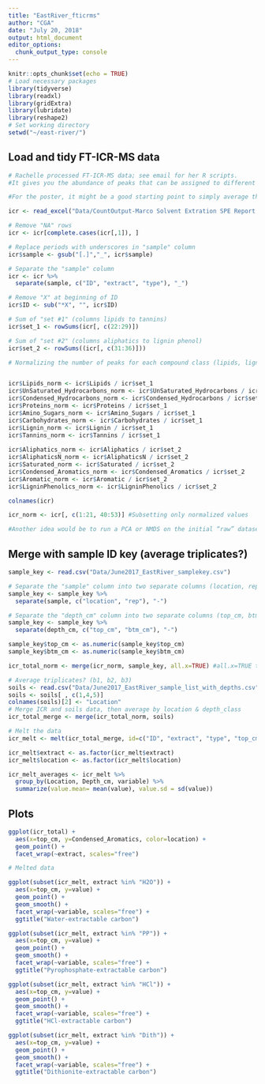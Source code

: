 ```yaml
---
title: "EastRiver_fticrms"
author: "CGA"
date: "July 20, 2018"
output: html_document
editor_options: 
  chunk_output_type: console
---
```


```r
knitr::opts_chunk$set(echo = TRUE)
# Load necessary packages
library(tidyverse)
library(readxl)
library(gridExtra)
library(lubridate)
library(reshape2)
# Set working directory
setwd("~/east-river/")
```

## Load and tidy FT-ICR-MS data
```r
# Rachelle processed FT-ICR-MS data; see email for her R scripts.
#It gives you the abundance of peaks that can be assigned to different compound classes (lipids, carbs, …) and a few other metrics (S, N or P containing compounds, molecular weight, etc)

#For the poster, it might be a good starting point to simply average the three replicates and see if the means between the different depths/locations are different.  No stats necessary for now, but some visualization would be great.

icr <- read_excel("Data/CountOutput-Marco Solvent Extration SPE Report May 2018.xlsx", na="NA")

# Remove "NA" rows
icr <- icr[complete.cases(icr[,1]), ]

# Replace periods with underscores in "sample" column
icr$sample <- gsub("[.]","_", icr$sample) 

# Separate the "sample" column
icr <- icr %>%
  separate(sample, c("ID", "extract", "type"), "_")

# Remove "X" at beginning of ID
icr$ID <- sub("*X", "", icr$ID)

# Sum of "set #1" (columns lipids to tannins)
icr$set_1 <- rowSums(icr[, c(22:29)])

# Sum of "set #2" (columns aliphatics to lignin phenol)
icr$set_2 <- rowSums((icr[, c(31:36)]))

# Normalizing the number of peaks for each compound class (lipids, lignins, carbs, etc.) to the total number of peaks. Note that there are two different sets of compound classes that you should consider separately (called set_1 and set_2)


icr$Lipids_norm <- icr$Lipids / icr$set_1
icr$UnSaturated_Hydrocarbons_norm <- icr$UnSaturated_Hydrocarbons / icr$set_1
icr$Condensed_Hydrocarbons_norm <- icr$Condensed_Hydrocarbons / icr$set_1
icr$Proteins_norm <- icr$Proteins / icr$set_1
icr$Amino_Sugars_norm <- icr$Amino_Sugars / icr$set_1
icr$Carbohydrates_norm <- icr$Carbohydrates / icr$set_1
icr$Lignin_norm <- icr$Lignin / icr$set_1
icr$Tannins_norm <- icr$Tannins / icr$set_1
  
icr$Aliphatics_norm <- icr$Aliphatics / icr$set_2
icr$AliphaticsN_norm <- icr$AliphaticsN / icr$set_2
icr$Saturated_norm <- icr$Saturated / icr$set_2
icr$Condensed_Aromatics_norm <- icr$Condensed_Aromatics / icr$set_2
icr$Aromatic_norm <- icr$Aromatic / icr$set_2
icr$LigninPhenolics_norm <- icr$LigninPhenolics / icr$set_2

colnames(icr)

icr_norm <- icr[, c(1:21, 40:53)] #Subsetting only normalized values

#Another idea would be to run a PCA or NMDS on the initial “raw” dataset. You could see to what extent the different extractions cluster, and if the different locations/depths cluster together or group separately. See fig. 3 in Graham et al. 
```


## Merge with sample ID key (average triplicates?)
```r
sample_key <- read.csv("Data/June2017_EastRiver_samplekey.csv")

# Separate the "sample" column into two separate columns (location, rep)
sample_key <- sample_key %>%
  separate(sample, c("location", "rep"), "-")

# Separate the "depth_cm" column into two separate columns (top_cm, btm_cm)
sample_key <- sample_key %>%
  separate(depth_cm, c("top_cm", "btm_cm"), "-")

sample_key$top_cm <- as.numeric(sample_key$top_cm)
sample_key$btm_cm <- as.numeric(sample_key$btm_cm)

icr_total_norm <- merge(icr_norm, sample_key, all.x=TRUE) #all.x=TRUE to keep blanks

# Average triplicates? (b1, b2, b3)
soils <- read.csv("Data/June2017_EastRiver_sample_list_with_depths.csv")
soils <- soils[ , c(1,4,5)]
colnames(soils)[2] <- "Location"
# Merge ICR and soils data, then average by location & depth_class
icr_total_merge <- merge(icr_total_norm, soils)

# Melt the data
icr_melt <- melt(icr_total_merge, id=c("ID", "extract", "type", "top_cm", "btm_cm", "rep", "location", "Location", "Depth_cm"))

icr_melt$extract <- as.factor(icr_melt$extract)
icr_melt$location <- as.factor(icr_melt$location)

icr_melt_averages <- icr_melt %>%
  group_by(Location, Depth_cm, variable) %>%
  summarize(value.mean= mean(value), value.sd = sd(value))

```


## Plots
```r
ggplot(icr_total) +
  aes(x=top_cm, y=Condensed_Aromatics, color=location) +
  geom_point() +
  facet_wrap(~extract, scales="free")

# Melted data

ggplot(subset(icr_melt, extract %in% "H2O")) +
  aes(x=top_cm, y=value) +
  geom_point() +
  geom_smooth() +
  facet_wrap(~variable, scales="free") +
  ggtitle("Water-extractable carbon")

ggplot(subset(icr_melt, extract %in% "PP")) +
  aes(x=top_cm, y=value) +
  geom_point() +
  geom_smooth() +
  facet_wrap(~variable, scales="free") +
  ggtitle("Pyrophosphate-extractable carbon")

ggplot(subset(icr_melt, extract %in% "HCl")) +
  aes(x=top_cm, y=value) +
  geom_point() +
  geom_smooth() +
  facet_wrap(~variable, scales="free") +
  ggtitle("HCl-extractable carbon")

ggplot(subset(icr_melt, extract %in% "Dith")) +
  aes(x=top_cm, y=value) +
  geom_point() +
  geom_smooth() +
  facet_wrap(~variable, scales="free") +
  ggtitle("Dithionite-extractable carbon")
```


